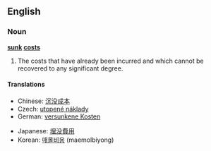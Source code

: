 ==English==
{{wikipedia|sunk cost}}
===Noun===
'''[[sunk]] [[cost]]s'''

# {{economics}} The costs that have already been incurred and which cannot be recovered to any significant degree.

====Translations====
{{trans-top|already incurred costs}}
*Chinese: [[沉没成本]]
*Czech: [[utopené náklady]] {{m}} {{p}}
*German: [[versunkene Kosten]] {{p}}
{{trans-mid}}
*Japanese: [[埋没費用]]
*Korean: [[매몰비용]] (maemolbiyong)
{{trans-bottom}}